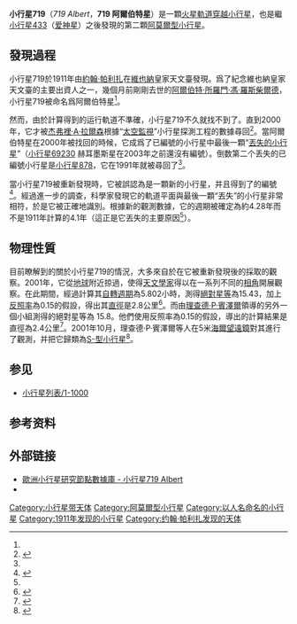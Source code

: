 {{Infobox Planet | discovery=yes | physical_characteristics = yes | bgcolour=#FFFFC0
 | name             = 719 Albert
 | discoverer       = [[約翰·帕利扎|約翰·帕利扎]]
 | discovered       = 1911年10月3日
 | discovery_site   = [[維也納|維也納]]皇家天文臺
 | discovery_ref    = <ref name=science-news/>
 | alt_names        = 1911 MT; {{mp|2000 JW|8}}
 | named_after = [[阿爾伯特·所羅門·馮·羅斯柴爾德|阿爾伯特·所羅門·馮·羅斯柴爾德]]
 | mp_category      = [[阿莫爾型小行星|阿莫爾型小行星]]<br>[[火星軌道穿越小行星|火星軌道穿越小行星]]
 | epoch            = [[Julian_day|JD]]2455800.5 (2011-Aug-27.0)
 | aphelion         = 4.079983740319904 ± 1.4113e-08 [[天文单位|AU]]
 | semimajor        = 2.627900381460431 ± 9.0899e-09 AU
 | perihelion       = 1.175817022600958 ± 9.1151e-08 AU
 | eccentricity     = .5525640808547283 	± 3.4374e-08
 | period           = 1556.007814657913 ± 8.0734e-06[[day|d]] (4.26± 2.21e-08 [[Julian_year_(astronomy)|a]])
 | mean_anomaly     = 122.9369962188304 ± 1.6541e-06[[角度|°]]
 | inclination      = 11.56095927725677 ± 6.3629e-06°
 | asc_node         = 184.061563612337 ± 2.0718e-05°
 | arg_peri         = 155.8311909993736 ± 2.4418e-05°
 | time_periastron  = 2455269.3318031 ± 6.0276e-06 JED
 | orbit_ref        = <ref name=JPL-small-body>{{JPL Small Body}}</ref>
 | avg_speed        = 16.87 km/s
 | dimensions       = 2.4 km<ref name=NEO-properties/>
 | mass             = 1.4×10<sup>13</sup> kg
 | density          = 2.0? g/cm³
 | surface_grav     = ~0.0007 m/s²
 | escape_velocity  = ~0.0013 km/s
 | rotation         = 5.802 h<ref name=CCD-2001/>
 | spectral_type    = [[S-型小行星|S]]<ref name=observed-properties/>
 | abs_magnitude    = 15.8<ref>{{Cite journal | title = Mpec 2000-J37 | date = 2000-05-09 | url = http://cfa-www.harvard.edu/iau/mpec/K00/K00J37.html | journal =  | access-date = 2011-07-24 | archive-date = 2008-04-17 | archive-url = https://web.archive.org/web/20080417091910/http://cfa-www.harvard.edu/iau/mpec/K00/K00J37.html | dead-url = no }}</ref>
 | albedo           = 假設為 0.15<ref name=NEO-properties/> 或 0.12<ref name=CCD-2001/>
 | single_temperature = ~171 [[kelvin|K]]
}}
'''小行星719'''（''719 Albert''，'''719 阿爾伯特星'''）是一顆[[火星軌道穿越小行星|火星軌道穿越小行星]]，也是繼[[小行星433|小行星433]]（[[爱神星|爱神星]]）之後發現的第二顆[[阿莫爾型小行星|阿莫爾型小行星]]。

== 發現過程 ==
小行星719於1911年由[[約翰·帕利扎|約翰·帕利扎]]在[[維也納|維也納]]皇家天文臺發現。爲了紀念維也納皇家天文臺的主要出資人之一，幾個月前剛剛去世的[[阿爾伯特·所羅門·馮·羅斯柴爾德|阿爾伯特·所羅門·馮·羅斯柴爾德]]，小行星719被命名爲阿爾伯特星<ref name=science-news/>。

然而，由於計算得到的运行軌道不準確，小行星719不久就找不到了。直到2000年，它才被[[杰弗裡·A·拉爾森|杰弗裡·A·拉爾森]]根據“[[太空監視|太空監視]]”小行星探測工程的數據尋回<ref name=science-news>{{Cite news |title=Astronomers Rediscover Long-Lost Asteroid |first=Ron |last=Cowen |date=2000-05-20 |publisher=Science News |volume=157 |issue=21 |url=http://sciencenewsmagazine.org/view/generic/id/489/title/Astronomers_rediscover_long-lost_asteroid |deadurl=yes |archiveurl=https://archive.is/20121228030534/http://sciencenewsmagazine.org/view/generic/id/489/title/Astronomers_rediscover_long-lost_asteroid |archivedate=2012-12-28 }}</ref>。當阿爾伯特星在2000年被找回的時候，它成爲了已編號的小行星中最後一顆“[[丟失的小行星|丟失的小行星]]”（[[小行星69230|小行星69230]] 赫耳墨斯星在2003年之前還沒有編號）。倒数第二个丢失的已編號小行星是[[小行星878|小行星878]]，它在1991年就被尋回了<ref name=science-news/>。

當小行星719被重新發現時，它被誤認為是一顆新的小行星，并且得到了{{mp|2000 JW|8}}的編號<ref>{{Cite journal | title = IAU Circular: IAUC 7420 | date = 2000-05-09 | url = http://cfa-www.harvard.edu/iauc/07400/07420.html | journal =  | author =  | access-date = 2011-07-24 | archive-url = https://web.archive.org/web/20001212221400/http://cfa-www.harvard.edu/iauc/07400/07420.html | archive-date = 2000-12-12 | dead-url = yes }}</ref>。經過進一步的調查，科學家發現它的軌道平面與最後一顆“丟失”的小行星非常相符，於是它被正確地識別。根據新的觀測數據，它的週期被確定為約4.28年而不是1911年計算的4.1年（這正是它丟失的主要原因<ref name=science-news/>）。

{{quote|...小行星有時在精確軌道參數確定之前就分配了號碼，因此一些已編號的小行星可能在不久之後就無法定位了。這些小行星被稱為“丟失”的小行星。最後一個丟失的已編號小行星——小行星719，時隔89年，在2000年被再次發現。然而，許多新發現的小行星仍然會“丟失”... ...
| ''大英百科全書'' <ref>lost asteroid. (2009). In Encyclopædia Britannica. Retrieved February 27, 2009, from Encyclopædia Britannica Online: http://www.britannica.com/EBchecked/topic/348392/lost-asteroid {{Wayback|url=http://www.britannica.com/EBchecked/topic/348392/lost-asteroid |date=20141006074421 }}</ref>}}

== 物理性質 ==
目前瞭解到的關於小行星719的情況，大多來自於在它被重新發現後的採取的觀察。2001年，它從[[地球|地球]]附近掠過，使得[[天文學家|天文學家]]得以在一系列不同的[[相角|相角]]開展觀察。在此期間，經過計算其[[自轉|自轉]][[週期|週期]]為5.802小時，測得[[絕對星等|絕對星等]]為15.43，加上[[反照率|反照率]]為0.15的假設，得出其[[直徑|直徑]]是2.8公里<ref name=CCD-2001>{{Cite journal | title = CCD Photometry of Near-Earth Asteroids in 2001 | last = Krugly | first = Yu. N. | coauthors = Belskaya, I. N.; Chiorny, V. G.; Shevchenko, V. G.; Gaftonyuk, N. M. | journal = Proceedings of Asteroids, Comets, Meteors | volume = 500 | pages = 903–906 | bibcode = 2002ESASP.500..903K | isbn = 92-9092-810-7|date=November 2002}}</ref>。而由[[理查德·P·賓澤爾|理查德·P·賓澤爾]]領導的另外一個小組測得的絕對星等為 15.8。他們使用反照率為0.15的假設，導出的計算結果是直徑為2.4公里<ref name=NEO-properties>{{Cite journal | title = Physical Properties of Near-Earth Objects | last = Binzel | first = R. P. | coauthors = et al. | year = 2002 | publisher = [[亞利桑那大學出版社|亞利桑那大學出版社]] | journal = Asteroids III | pages = 255–271 | url = http://www.lpi.usra.edu/books/AsteroidsIII/pdf/3048.pdf | format = PDF | isbn = 0816522812 | access-date = 2011-07-24 | archive-date = 2017-08-12 | archive-url = https://web.archive.org/web/20170812022733/http://www.lpi.usra.edu/books/AsteroidsIII/pdf/3048.pdf | dead-url = no }}</ref>。2001年10月，理查德·P·賓澤爾等人在5米[[海爾望遠鏡|海爾望遠鏡]]對其進行了觀測，并把它歸類為[[S-型小行星|S-型小行星]]<ref name=observed-properties>{{Cite journal | title = Observed spectral properties of near-Earth objects: results for population distribution, source regions, and space weathering processes | last = Binzel | first = R. P. | coauthors = et al. | journal = [[伊卡洛斯_(期刊)|伊卡洛斯 (期刊)]] | volume = 170 | issue = 2 | pages = 259–294 | url = http://www.mtholyoke.edu/courses/tburbine/tomburbine/binzel.2004.pdf | format = PDF | doi = 10.1016/j.icarus.2004.04.004 | bibcode = 2004Icar..170..259B | date = August 2004 | deadurl = yes | archiveurl = https://www.webcitation.org/5glwslK30?url=http://www.mtholyoke.edu/courses/tburbine/tomburbine/binzel.2004.pdf | archivedate = 2009-05-14 }}</ref>。

== 参见 ==
*[[小行星列表/1-1000|小行星列表/1-1000]]

== 参考资料 ==
{{Reflist}}

== 外部链接 ==
* [https://web.archive.org/web/20120208101910/http://earn.dlr.de/nea/000719.htm 歐洲小行星研究節點數據庫 - 小行星719 Albert]
*{{JPL Small Body}}

{{Minor Planet Number|[[小行星718|718 Erida]]|[[小行星720|720 Bohlinia]]}}

[[Category:小行星带天体|Category:小行星带天体]]
[[Category:阿莫爾型小行星|Category:阿莫爾型小行星]]
[[Category:以人名命名的小行星|Category:以人名命名的小行星]]
[[Category:1911年发现的小行星|Category:1911年发现的小行星]]
[[Category:约翰·帕利扎发现的天体|Category:约翰·帕利扎发现的天体]]